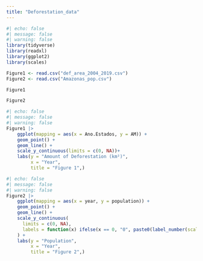 ```yaml
---
title: "Deforestation_data"
---
```


```r
#| echo: false
#| message: false
#| warning: false
library(tidyverse)
library(readxl)
library(ggplot2)
library(scales)

Figure1 <- read.csv("def_area_2004_2019.csv")
Figure2 <- read.csv("Amazonas_pop.csv")
```

```r
Figure1
```

```r
Figure2
```

```r
#| echo: false
#| message: false
#| warning: false
Figure1 |>
    ggplot(mapping = aes(x = Ano.Estados, y = AM)) +
    geom_point() +
    geom_line() +
    scale_y_continuous(limits = c(0, NA))+
    labs(y = "Amount of Deforestation (km²)", 
         x = "Year",
         title = "Figure 1",)
```

```r
#| echo: false
#| message: false
#| warning: false
Figure2 |>
    ggplot(mapping = aes(x = year, y = population)) +
    geom_point() +
    geom_line() +
    scale_y_continuous(
      limits = c(0, NA),
      labels = function(x) ifelse(x == 0, "0", paste0(label_number(scale = 1e-6, suffix = " million")(x)))
    ) +
    labs(y = "Population", 
         x = "Year",
         title = "Figure 2",)
```

